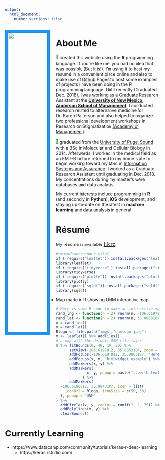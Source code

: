 ```yaml
---
output:
  html_document:
    number_sections: false
---
```

<img src="profile.jpg" style="width:25%; border:10px solid; border-color: #2196f3; margin-right: 20px" align="left">

# About Me
<span style="color:green;font-family: 'Times'; font-size: 20px;"> **I**</span> created this website using the **R** programming language. If you're like me, you had no idea that was possible (But it is!). I'm using it to host my résumé in a convenient place online and also to make use of [Github](www.github.com) Pages to host some examples of projects I have been doing in the R programming language. Until recently (Graduated Dec. 2018), I was working as a Graduate Research Assistant at the **[University of New Mexico, Anderson School of Management](https://www.mgt.unm.edu/)**. I conducted research related to alternative medicine for Dr. Karen Patterson and also helped to organize two professional development workshops in Research on Stigmatization [(Academy of Management)](https://aom.org/).

<span style="color:green;font-family: 'Times'; font-size: 20px;"> **I**</span> graduated from the [University of Puget Sound](https://www.pugetsound.edu/) with a BSc in Molecular and Cellular Biology in 2014. Afterwards, I worked in the medical field as an EMT-B before returned to my home state to begin working toward my MSc in [Information Systems and Assurance](https://msisa.mgt.unm.edu/default.asp?dd=masters). I worked as a Graduate Research Assistant until graduating in Dec. 2018. My concentrations during my master's were databases and data analysis.

My current interests include programming in **R** (and secondly in **Python**), **iOS** development, and staying up-to-date on the latest in **machine learning** and data analysis in general.

# Résumé

My résumé is available <span style="color:green;font-family: 'Times'; font-size: 20px;"> [Here](resume.pdf)</span>.

```r
#rmarkdown::render_site()
if (!require("leaflet")) install.packages("leaflet")
library(leaflet)
if (!require("tidyverse")) install.packages("tidyverse")
library(tidyverse)
if (!require("plotly")) install.packages("plotly")
library(plotly)
if (!require("sqldf")) install.packages("sqldf")
library(sqldf)
```

 * Map made in R showing UNM interactive map.
```r
# Here is some R code to make an interactive map view.
rand_lng <- function(n = 2) rnorm(n, -106.6197812, .005)
rand_lat <- function(n = 2) rnorm(n, 35.0863187, .005)
x = rand_lng()
y = rand_lat()
Rlogo <- file.path("imgs","unmlogo.jpeg")
m <- leaflet() %>% addTiles()
# a map with the default OSM tile layer
m %>% fitBounds(0, 40, 10, 50) %>%
      setView(-106.6197812, 35.0853187, zoom = 16) %>%
      addPopups(-106.6197812, 35.0863187, "Here is the <b>Anderson School of Management</b>, UNM") %>%
      addPopups(x, y, "htmlwidget example") %>%
      addMarkers(x, y) %>%
      addMarkers(
              x, y, popup = paste("...with leaflet package", sample(LETTERS, 10))
            ) %>% 
      addMarkers(
  -106.6180812, 35.0843187, icon = list(
    iconUrl = Rlogo, iconSize = c(50, 38)
  ), popup = "UNM"
) %>% 
  addCircles(x, y, radius = runif(2, 2, 75)) %>%
  addPolylines(x, y) %>%
  clearBounds()
```

# Currently Learning

* https://www.datacamp.com/community/tutorials/keras-r-deep-learning
  * https://keras.rstudio.com/


